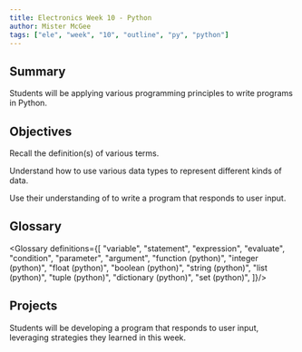 ```yaml
---
title: Electronics Week 10 - Python
author: Mister McGee
tags: ["ele", "week", "10", "outline", "py", "python"]
---
```



## Summary

Students will be applying various programming principles to write programs in Python.

## Objectives


<Remember/>

<Swbat>Recall the definition(s) of various terms.</Swbat>

<Understand/>

<Swbat>Understand how to use various <Define term="data type">data types</Define> to represent different kinds of data.</Swbat>

<Apply/>

<Swbat>Use their understanding of <Define term="control flow"/> to write a program that responds to user input.</Swbat>

## Glossary


<Glossary definitions={[
  "variable",
  "statement",
  "expression",
  "evaluate",
  "condition",
  "parameter",
  "argument",
  "function (python)",
  "integer (python)",
  "float (python)",
  "boolean (python)",
  "string (python)",
  "list (python)",
  "tuple (python)",
  "dictionary (python)",
  "set (python)",
]}/>

## Projects

Students will be developing a program that responds to user input, leveraging strategies they learned in this week.